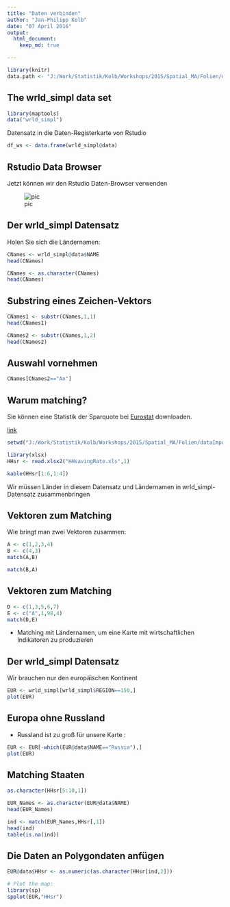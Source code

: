 ```yaml
---
title: "Daten verbinden"
author: "Jan-Philipp Kolb"
date: "07 April 2016"
output:
  html_document:
    keep_md: true

---
```



```r
library(knitr)
data.path <- "J:/Work/Statistik/Kolb/Workshops/2015/Spatial_MA/Folien/dataImport/data"
```


## The wrld_simpl data set

```r
library(maptools)
data("wrld_simpl")
```

Datensatz in die Daten-Registerkarte von Rstudio

```r
df_ws <- data.frame(wrld_simpl@data)
```


## Rstudio Data Browser

Jetzt können wir den Rstudio Daten-Browser verwenden

![pic](figure/RstudioDataBrowser.PNG) 


## Der wrld_simpl Datensatz

Holen Sie sich die Ländernamen:

```r
CNames <- wrld_simpl@data$NAME
head(CNames)
```

```r
CNames <- as.character(CNames)
head(CNames)
```

## Substring eines Zeichen-Vektors

```r
CNames1 <- substr(CNames,1,1)
head(CNames1)
```

```r
CNames2 <- substr(CNames,1,2)
head(CNames2)
```

## Auswahl vornehmen

```r
CNames[CNames2=="An"]
```


## Warum matching?

Sie können eine Statistik der Sparquote bei [Eurostat](http://ec.europa.eu/eurostat/web/euro-indicators/peeis) downloaden.

[link](http://ec.europa.eu/eurostat/tgm/download.do?tab=table&plugin=0&language=en&pcode=teina500)

```r
setwd("J:/Work/Statistik/Kolb/Workshops/2015/Spatial_MA/Folien/dataImport/data/")
```

```r
library(xlsx)
HHsr <- read.xlsx2("HHsavingRate.xls",1)
```

```r
kable(HHsr[1:6,1:4])
```

Wir müssen Länder in diesem Datensatz und Ländernamen in wrld_simpl-Datensatz zusammenbringen


## Vektoren zum Matching

Wie bringt man zwei Vektoren zusammen:

```r
A <- c(1,2,3,4)
B <- c(4,3)
match(A,B)
```

```r
match(B,A)
```

## Vektoren zum Matching

```r
D <- c(1,3,5,6,7)
E <- c("A",1,98,4)
match(D,E)
```

- Matching mit Ländernamen, um eine Karte mit wirtschaftlichen Indikatoren zu produzieren


## Der wrld_simpl Datensatz

Wir brauchen nur den europäischen Kontinent

```r
EUR <- wrld_simpl[wrld_simpl$REGION==150,]
plot(EUR)
```

## Europa ohne Russland

- Russland ist zu groß für unsere Karte :

```r
EUR <- EUR[-which(EUR@data$NAME=="Russia"),]
plot(EUR)
```



## Matching Staaten

```r
as.character(HHsr[5:10,1])
```

```r
EUR_Names <- as.character(EUR@data$NAME)
head(EUR_Names)
```

```r
ind <- match(EUR_Names,HHsr[,1])
head(ind)
table(is.na(ind))
```

## Die Daten an Polygondaten anfügen

```r
EUR@data$HHsr <- as.numeric(as.character(HHsr[ind,2]))
```

```r
# Plot the map:
library(sp)
spplot(EUR,"HHsr")
```



